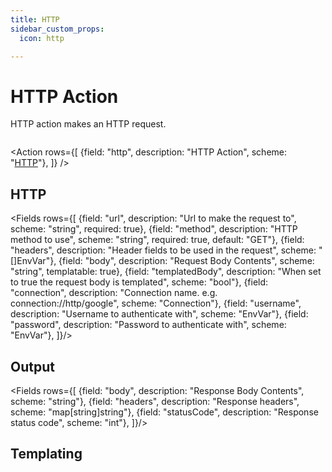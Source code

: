 ```yaml
---
title: HTTP
sidebar_custom_props:
  icon: http

---
```


# <Icon name="http"/> HTTP Action

HTTP action makes an HTTP request.

```yaml title=http..yaml"  file=<rootDir>/modules/mission-control/fixtures/playbooks/http.yaml
```

<Action rows={[
    {field: "http", description: "HTTP Action", scheme: "[HTTP](#http)"},
]} />

## HTTP

<Fields rows={[
  {field: "url", description: "Url to make the request to", scheme: "string", required: true},
  {field: "method", description: "HTTP method to use", scheme: "string", required: true, default: "GET"},
  {field: "headers", description: "Header fields to be used in the request", scheme: "[]EnvVar"},
  {field: "body", description: "Request Body Contents", scheme: "string", templatable: true},
  {field: "templatedBody", description: "When set to true the request body is templated", scheme: "bool"},
  {field: "connection", description: "Connection name. e.g. connection://http/google", scheme: "Connection"},
  {field: "username", description: "Username to authenticate with", scheme: "EnvVar"},
  {field: "password", description: "Password to authenticate with", scheme: "EnvVar"},
]}/>

## Output

<Fields  rows={[
  {field: "body", description: "Response Body Contents", scheme: "string"},
  {field: "headers", description: "Response headers", scheme: "map[string]string"},
  {field: "statusCode", description: "Response status code", scheme: "int"},
]}/>

## Templating

<Templating/>
